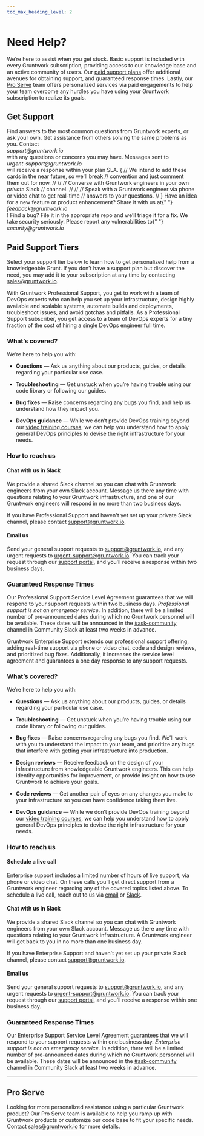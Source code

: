 ```yaml
---
toc_max_heading_level: 2
---
```



# Need Help?

We’re here to assist when you get stuck. Basic support is included with every Gruntwork subscription, providing access to our knowledge base and an active community of users. Our [paid support plans](#paid-support-tiers) offer additional avenues for obtaining support, and guaranteed response times. Lastly, our [Pro Serve](#pro-serve) team offers personalized services via paid engagements to help your team overcome any hurdles you have using your Gruntwork subscription to realize its goals.

## Get Support

<Grid cols={3}>
  <Card
    title="Ask a Question"
    icon="/img/support/question-icon.svg"
    href="https://github.com/gruntwork-io/knowledge-base/discussions"
  >
    Find answers to the most common questions from Gruntwork experts, or ask
    your own.
  </Card>
  <Card
    title="Chat With the Community"
    icon="/img/support/chat-icon.svg"
    href="https://gruntwork-community.slack.com/archives/CHH9Y3Z62"
  >
    Get assistance from others solving the same problems as you.
  </Card>
  <Card
    title="Email Us"
    icon="/img/support/email-icon.svg"
    href="mailto:support@gruntwork.io"
  >
    Contact <address>support@gruntwork.io</address> with any questions or
    concerns you may have.
  </Card>
  <Card
    title="Email With Urgency"
    icon="/img/support/email-urgent-icon.svg"
    href="mailto:urgent-support@gruntwork.io"
    tags={["pro", "enterprise"]}
  >
    Messages sent to <address>urgent-support@gruntwork.io</address> will receive
    a response within your plan SLA.
  </Card>
  {
    //  We intend to add these cards in the near future, so we'll break
    //  convention and just comment them out for now.
    //
    //  <Card
    //    title="Chat With Us"
    //    icon="/img/support/chat-icon.svg"
    //    href="#chat-with-us-in-slack"
    //    tags={["pro", "enterprise"]}
    //  >
    //    Converse with Gruntwork engineers in your own <em>private</em> Slack
    //    channel.
    //  </Card>
    //  <Card
    //    title="Schedule a Call"
    //    icon="/img/support/call-icon.svg"
    //    href="http://calendly.com/gruntwork-live-support/one-hour"
    //    tags={["enterprise"]}
    //  >
    //    Speak with a Gruntwork engineer via phone or video chat to get real-time
    //    answers to your questions.
    //  </Card>
  }
  <Card
    title="Request a Feature"
    icon="/img/support/bulb-icon.svg"
    href="mailto:feedback@gruntwork.io"
  >
    Have an idea for a new feature or product enhancement? Share it with us at{" "}
    <address>feedback@gruntwork.io</address>!
  </Card>
  <Card
    title="File a Bug"
    icon="/img/support/bug-icon.svg"
    href="https://github.com/orgs/gruntwork-io/repositories"
  >
    Find a bug? File it in the appropriate repo and we’ll triage it for a fix.
  </Card>
  <Card
    title="Report a Vulnerability"
    icon="/img/support/shield-icon.svg"
    href="mailto:security@gruntwork.io"
  >
    We take security seriously. Please report any vulnerabilities to{" "}
    <address>security@gruntwork.io</address>
  </Card>
</Grid>

## Paid Support Tiers

Select your support tier below to learn how to get personalized help from a knowledgeable Grunt. If you don’t have a support plan but discover the need, you may add it to your subscription at any time by contacting sales@gruntwork.io.

<Tabs>
  <TabItem value="pro" label="Professional">

With Gruntwork Professional Support, you get to work with a team of DevOps experts who can help you set up your infrastructure, design highly available and scalable systems, automate builds and deployments, troubleshoot issues, and avoid gotchas and pitfalls. As a Professional Support subscriber, you get access to a team of DevOps experts for a tiny fraction of the cost of hiring a single DevOps engineer full time.

### What’s covered?

We’re here to help you with:

- **Questions** — Ask us anything about our products, guides, or details regarding your particular use case.

- **Troubleshooting** — Get unstuck when you’re having trouble using our code library or following our guides.

- **Bug fixes** — Raise concerns regarding any bugs you find, and help us understand how they impact you.

- **DevOps guidance** — While we don’t provide DevOps training beyond our [video training courses](/courses), we can help you understand how to apply general DevOps principles to devise the right infrastructure for your needs.

### How to reach us

#### Chat with us in Slack

We provide a shared Slack channel so you can chat with Gruntwork engineers from your own Slack account. Message us there any time with questions relating to your Gruntwork infrastructure, and one of our Gruntwork engineers will respond in no more than two business days.

If you have Professional Support and haven't yet set up your private Slack channel, please contact support@gruntwork.io.

#### Email us

Send your general support requests to support@gruntwork.io, and any urgent requests to urgent-support@gruntwork.io. You can track your request through our [support portal](https://gruntwork.zendesk.com), and you’ll receive a response within two business days.

### Guaranteed Response Times

Our Professional Support Service Level Agreement guarantees that we will respond to your support requests within two business days. _Professional support is not an emergency service._ In addition, there will be a limited number of pre-announced dates during which no Gruntwork personnel will be available. These dates will be announced in the [#ask-community](https://gruntwork-community.slack.com/archives/CHH9Y3Z62) channel in Community Slack at least two weeks in advance.

  </TabItem>
  <TabItem value="enterprise" label="Enterprise">

Gruntwork Enterprise Support extends our professional support offering, adding real-time support via phone or video chat, code and design reviews, and prioritized bug fixes. Additionally, it increases the service level agreement and guarantees a one day response to any support requests.

### What’s covered?

We’re here to help you with:

- **Questions** — Ask us anything about our products, guides, or details regarding your particular use case.

- **Troubleshooting** — Get unstuck when you’re having trouble using our code library or following our guides.

- **Bug fixes** — Raise concerns regarding any bugs you find. We’ll work with you to understand the impact to your team, and prioritize any bugs that interfere with getting your infrastructure into production.

- **Design reviews** — Receive feedback on the design of your infrastructure from knowledgeable Gruntwork engineers. This can help identify opportunities for improvement, or provide insight on how to use Gruntwork to achieve your goals.

- **Code reviews** — Get another pair of eyes on any changes you make to your infrastructure so you can have confidence taking them live.

- **DevOps guidance** — While we don’t provide DevOps training beyond our [video training courses](/courses), we can help you understand how to apply general DevOps principles to devise the right infrastructure for your needs.

### How to reach us

#### Schedule a live call

Enterprise support includes a limited number of hours of live support, via phone or video chat. On these calls you’ll get direct support from a Gruntwork engineer regarding any of the covered topics listed above. To schedule a live call, reach out to us via [email](#email-us-1) or [Slack](#chat-with-us-in-slack-1).

#### Chat with us in Slack

We provide a shared Slack channel so you can chat with Gruntwork engineers from your own Slack account. Message us there any time with questions relating to your Gruntwork infrastructure. A Gruntwork engineer will get back to you in no more than one business day.

If you have Enterprise Support and haven't yet set up your private Slack channel, please contact support@gruntwork.io.

#### Email us

Send your general support requests to support@gruntwork.io, and any urgent requests to urgent-support@gruntwork.io. You can track your request through our [support portal](https://gruntwork.zendesk.com), and you’ll receive a response within one business day.

### Guaranteed Response Times

Our Enterprise Support Service Level Agreement guarantees that we will respond to your support requests within one business day. _Enterprise support is not an emergency service._ In addition, there will be a limited number of pre-announced dates during which no Gruntwork personnel will be available. These dates will be announced in the [#ask-community](https://gruntwork-community.slack.com/archives/CHH9Y3Z62) channel in Community Slack at least two weeks in advance.

  </TabItem>
</Tabs>

---

## Pro Serve

Looking for more personalized assistance using a particular Gruntwork product? Our Pro Serve team is available to help you ramp up with Gruntwork products or customize our code base to fit your specific needs. Contact sales@gruntwork.io for more details.

<!-- ##DOCS-SOURCER-START
{"sourcePlugin":"local-copier","hash":"e1cbee1edc000586481ce97a59d2b8c0"}
##DOCS-SOURCER-END -->
